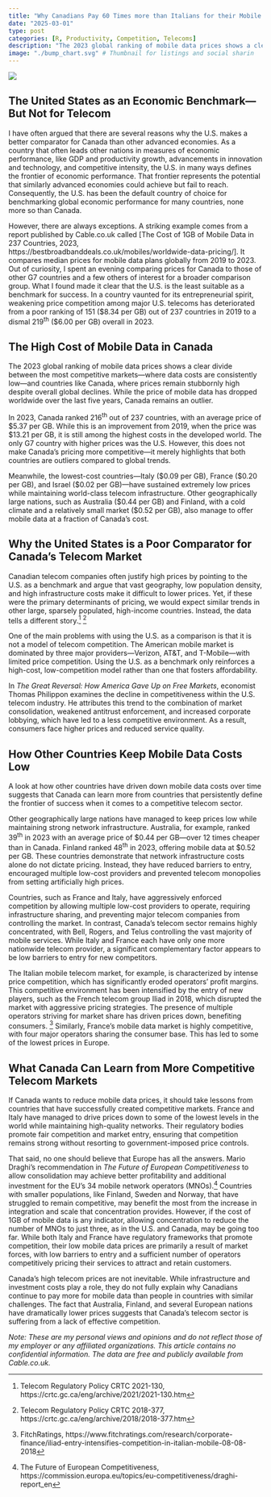 ```yaml
---
title: "Why Canadians Pay 60 Times more than Italians for their Mobile Data and the Shifting Frontiers of Global Telecom Competitiveness"
date: "2025-03-01"
type: post
categories: [R, Productivity, Competition, Telecoms]
description: "The 2023 global ranking of mobile data prices shows a clear divide between the most competitive markets—where data costs are consistently low—and countries like Canada."
image: "./bump_chart.svg" # Thumbnail for listings and social sharin
---
```


![](./bump_chart.svg)

## The United States as an Economic Benchmark—But Not for Telecom

I have often argued that there are several reasons why the U.S. makes a better comparator for Canada than other advanced economies. As a country that often leads other nations in measures of economic performance, like GDP and productivity growth, advancements in innovation and technology, and competitive intensity, the U.S. in many ways defines the frontier of economic performance. That frontier represents the potential that similarly advanced economies could achieve but fail to reach. Consequently, the U.S. has been the default country of choice for benchmarking global economic performance for many countries, none more so than Canada.

However, there are always exceptions. A striking example comes from a report published by Cable.co.uk called \[The Cost of 1GB of Mobile Data in 237 Countries, 2023, https://bestbroadbanddeals.co.uk/mobiles/worldwide-data-pricing/\]. It compares median prices for mobile data plans globally from 2019 to 2023. Out of curiosity, I spent an evening comparing prices for Canada to those of other G7 countries and a few others of interest for a broader comparison group. What I found made it clear that the U.S. is the least suitable as a benchmark for success. In a country vaunted for its entrepreneurial spirit, weakening price competition among major U.S. telecoms has deteriorated from a poor ranking of 151 (\$8.34 per GB) out of 237 countries in 2019 to a dismal 219^th^ (\$6.00 per GB) overall in 2023.

## The High Cost of Mobile Data in Canada

The 2023 global ranking of mobile data prices shows a clear divide between the most competitive markets—where data costs are consistently low—and countries like Canada, where prices remain stubbornly high despite overall global declines. While the price of mobile data has dropped worldwide over the last five years, Canada remains an outlier.

In 2023, Canada ranked 216^th^ out of 237 countries, with an average price of \$5.37 per GB. While this is an improvement from 2019, when the price was \$13.21 per GB, it is still among the highest costs in the developed world. The only G7 country with higher prices was the U.S. However, this does not make Canada’s pricing more competitive—it merely highlights that both countries are outliers compared to global trends.

Meanwhile, the lowest-cost countries—Italy (\$0.09 per GB), France (\$0.20 per GB), and Israel (\$0.02 per GB)—have sustained extremely low prices while maintaining world-class telecom infrastructure. Other geographically large nations, such as Australia (\$0.44 per GB) and Finland, with a cold climate and a relatively small market (\$0.52 per GB), also manage to offer mobile data at a fraction of Canada’s cost.

## Why the United States is a Poor Comparator for Canada’s Telecom Market

Canadian telecom companies often justify high prices by pointing to the U.S. as a benchmark and argue that vast geography, low population density, and high infrastructure costs make it difficult to lower prices. Yet, if these were the primary determinants of pricing, we would expect similar trends in other large, sparsely populated, high-income countries. Instead, the data tells a different story.[^1] [^2]

[^1]: Telecom Regulatory Policy CRTC 2021-130, https://crtc.gc.ca/eng/archive/2021/2021-130.htm

[^2]: Telecom Regulatory Policy CRTC 2018-377, https://crtc.gc.ca/eng/archive/2018/2018-377.htm

One of the main problems with using the U.S. as a comparison is that it is not a model of telecom competition. The American mobile market is dominated by three major providers—Verizon, AT&T, and T-Mobile—with limited price competition. Using the U.S. as a benchmark only reinforces a high-cost, low-competition model rather than one that fosters affordability.

In *The Great Reversal: How America Gave Up on Free Markets*, economist Thomas Philippon examines the decline in competitiveness within the U.S. telecom industry. He attributes this trend to the combination of market consolidation, weakened antitrust enforcement, and increased corporate lobbying, which have led to a less competitive environment. As a result, consumers face higher prices and reduced service quality.

## How Other Countries Keep Mobile Data Costs Low

A look at how other countries have driven down mobile data costs over time suggests that Canada can learn more from countries that persistently define the frontier of success when it comes to a competitive telecom sector.

Other geographically large nations have managed to keep prices low while maintaining strong network infrastructure. Australia, for example, ranked 39^th^ in 2023 with an average price of \$0.44 per GB—over 12 times cheaper than in Canada. Finland ranked 48^th^ in 2023, offering mobile data at \$0.52 per GB. These countries demonstrate that network infrastructure costs alone do not dictate pricing. Instead, they have reduced barriers to entry, encouraged multiple low-cost providers and prevented telecom monopolies from setting artificially high prices.

Countries, such as France and Italy, have aggressively enforced competition by allowing multiple low-cost providers to operate, requiring infrastructure sharing, and preventing major telecom companies from controlling the market. In contrast, Canada’s telecom sector remains highly concentrated, with Bell, Rogers, and Telus controlling the vast majority of mobile services. While Italy and France each have only one more nationwide telecom provider, a significant complementary factor appears to be low barriers to entry for new competitors.

The Italian mobile telecom market, for example, is characterized by intense price competition, which has significantly eroded operators' profit margins. This competitive environment has been intensified by the entry of new players, such as the French telecom group Iliad in 2018, which disrupted the market with aggressive pricing strategies. The presence of multiple operators striving for market share has driven prices down, benefiting consumers. [^3] Similarly, France's mobile data market is highly competitive, with four major operators sharing the consumer base. This has led to some of the lowest prices in Europe.

[^3]: FitchRatings, https://www.fitchratings.com/research/corporate-finance/iliad-entry-intensifies-competition-in-italian-mobile-08-08-2018

## What Canada Can Learn from More Competitive Telecom Markets

If Canada wants to reduce mobile data prices, it should take lessons from countries that have successfully created competitive markets. France and Italy have managed to drive prices down to some of the lowest levels in the world while maintaining high-quality networks. Their regulatory bodies promote fair competition and market entry, ensuring that competition remains strong without resorting to government-imposed price controls.

That said, no one should believe that Europe has all the answers. Mario Draghi's recommendation in *The Future of European Competitiveness* to allow consolidation may achieve better profitability and additional investment for the EU's 34 mobile network operators (MNOs).[^4] Countries with smaller populations, like Finland, Sweden and Norway, that have struggled to remain competitive, may benefit the most from the increase in integration and scale that concentration provides. However, if the cost of 1GB of mobile data is any indicator, allowing concentration to reduce the number of MNOs to just three, as in the U.S. and Canada, may be going too far. While both Italy and France have regulatory frameworks that promote competition, their low mobile data prices are primarily a result of market forces, with low barriers to entry and a sufficient number of operators competitively pricing their services to attract and retain customers.

[^4]: The Future of European Competitiveness, https://commission.europa.eu/topics/eu-competitiveness/draghi-report_en

Canada’s high telecom prices are not inevitable. While infrastructure and investment costs play a role, they do not fully explain why Canadians continue to pay more for mobile data than people in countries with similar challenges. The fact that Australia, Finland, and several European nations have dramatically lower prices suggests that Canada’s telecom sector is suffering from a lack of effective competition.

*Note: These are my personal views and opinions and do not reflect those of my employer or any affiliated organizations. This article contains no confidential information. The data are free and publicly available from Cable.co.uk.*

